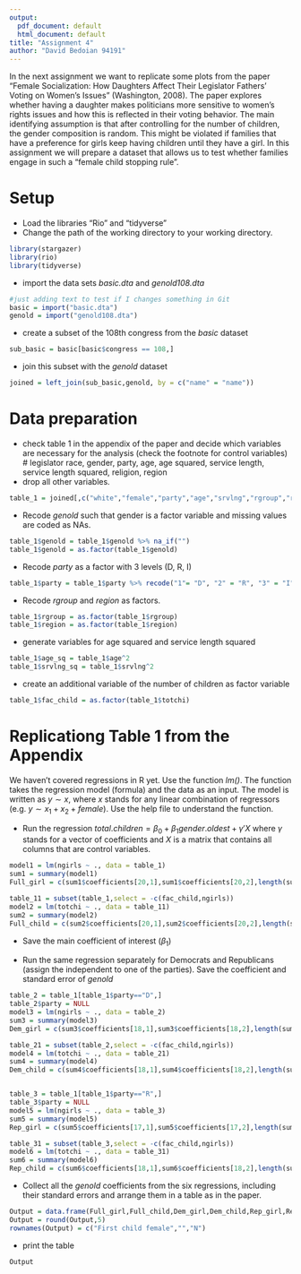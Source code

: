---
output:
  pdf_document: default
  html_document: default
title: "Assignment 4"
author: "David Bedoian 94191"
---

In the next assignment we want to replicate some plots from the paper "Female Socialization: How Daughters Affect Their Legislator Fathers' Voting on Women's Issues" (Washington, 2008). The paper explores whether having a daughter makes politicians more sensitive to women's rights issues and how this is reflected in their voting behavior. The main identifying assumption is that after controlling for the number of children, the gender composition is random. This might be violated if families that have a preference for girls keep having children until they have a girl. In this assignment we will prepare a dataset that allows us to test whether families engage in such a "female child stopping rule".


# Setup

* Load the libraries "Rio" and "tidyverse"
* Change the path of the working directory to your working directory.

```{r, message=FALSE}
library(stargazer)
library(rio)
library(tidyverse)
```

* import the data sets *basic.dta* and *genold108.dta*
```{r, message=FALSE}
#just adding text to test if I changes something in Git
basic = import("basic.dta")
genold = import("genold108.dta")
```
* create a subset of the 108th congress from the *basic* dataset
```{r, message=FALSE}
sub_basic = basic[basic$congress == 108,]

```
* join this subset with the *genold* dataset
```{r, message=FALSE}
joined = left_join(sub_basic,genold, by = c("name" = "name"))
```

# Data preparation

* check table 1 in the appendix of the paper and decide which variables are necessary for the analysis (check the footnote for control variables)
# legislator race, gender, party, age, age squared, service length, service length squared, religion, region
* drop all other variables.
```{r, message=FALSE}
table_1 = joined[,c("white","female","party","age","srvlng","rgroup","region","genold","ngirls","totchi")]
```
* Recode *genold* such that gender is a factor variable and missing values are coded as NAs.
```{r, message=FALSE}
table_1$genold = table_1$genold %>% na_if("")
table_1$genold = as.factor(table_1$genold)
```
* Recode *party* as a factor with 3 levels (D, R, I)
```{r, message=FALSE}
table_1$party = table_1$party %>% recode("1"= "D", "2" = "R", "3" = "I")
```
* Recode *rgroup* and *region* as factors.
```{r, message=FALSE}
table_1$rgroup = as.factor(table_1$rgroup)
table_1$region = as.factor(table_1$region)
```
* generate variables for age squared and service length squared
```{r, message=FALSE}
table_1$age_sq = table_1$age^2
table_1$srvlng_sq = table_1$srvlng^2
```
* create an additional variable of the number of children as factor variable
```{r, message=FALSE}
table_1$fac_child = as.factor(table_1$totchi)
```

# Replicationg Table 1 from the Appendix

We haven't covered regressions in R yet. Use the function *lm()*. The function takes the regression model (formula) and the data as an input. The model is written as $y \sim x$, where $x$ stands for any linear combination of regressors (e.g. $y \sim x_1 + x_2 + female$). Use the help file to understand the function.

* Run the regression $total.children = \beta_0 + \beta_1 gender.oldest + \gamma'X$ where $\gamma$ stands for a vector of coefficients and $X$ is a matrix that contains all columns that are control variables.\footnote{This is just a short notation instead of writing the full model with all control variables $totchi = \beta_0 + \beta_1 genold + \gamma_1 age + \gamma_2 age^2 + \gamma_3 Democrat + ... + \epsilon$ which quickly gets out of hand for large models.}
```{r, message=FALSE}
model1 = lm(ngirls ~ ., data = table_1)
sum1 = summary(model1)
Full_girl = c(sum1$coefficients[20,1],sum1$coefficients[20,2],length(sum1$residuals))

table_11 = subset(table_1,select = -c(fac_child,ngirls))
model2 = lm(totchi ~ ., data = table_11)
sum2 = summary(model2)
Full_child = c(sum2$coefficients[20,1],sum2$coefficients[20,2],length(sum2$residuals))
```
* Save the main coefficient of interest ($\beta_1$)

* Run the same regression separately for Democrats and Republicans (assign the independent to one of the parties). Save the coefficient and standard error of *genold*
```{r, message=FALSE}
table_2 = table_1[table_1$party=="D",]
table_2$party = NULL
model3 = lm(ngirls ~ ., data = table_2)
sum3 = summary(model3)
Dem_girl = c(sum3$coefficients[18,1],sum3$coefficients[18,2],length(sum3$residuals))

table_21 = subset(table_2,select = -c(fac_child,ngirls))
model4 = lm(totchi ~ ., data = table_21)
sum4 = summary(model4)
Dem_child = c(sum4$coefficients[18,1],sum4$coefficients[18,2],length(sum4$residuals))


table_3 = table_1[table_1$party=="R",]
table_3$party = NULL
model5 = lm(ngirls ~ ., data = table_3)
sum5 = summary(model5)
Rep_girl = c(sum5$coefficients[17,1],sum5$coefficients[17,2],length(sum5$residuals))

table_31 = subset(table_3,select = -c(fac_child,ngirls))
model6 = lm(totchi ~ ., data = table_31)
sum6 = summary(model6)
Rep_child = c(sum6$coefficients[18,1],sum6$coefficients[18,2],length(sum6$residuals))
```
* Collect all the *genold* coefficients from the six regressions, including their standard errors and arrange them in a table as in the paper.
```{r, message=FALSE}
Output = data.frame(Full_girl,Full_child,Dem_girl,Dem_child,Rep_girl,Rep_child)
Output = round(Output,5)
rownames(Output) = c("First child female","","N")
```
* print the table
```{r}
Output
```

